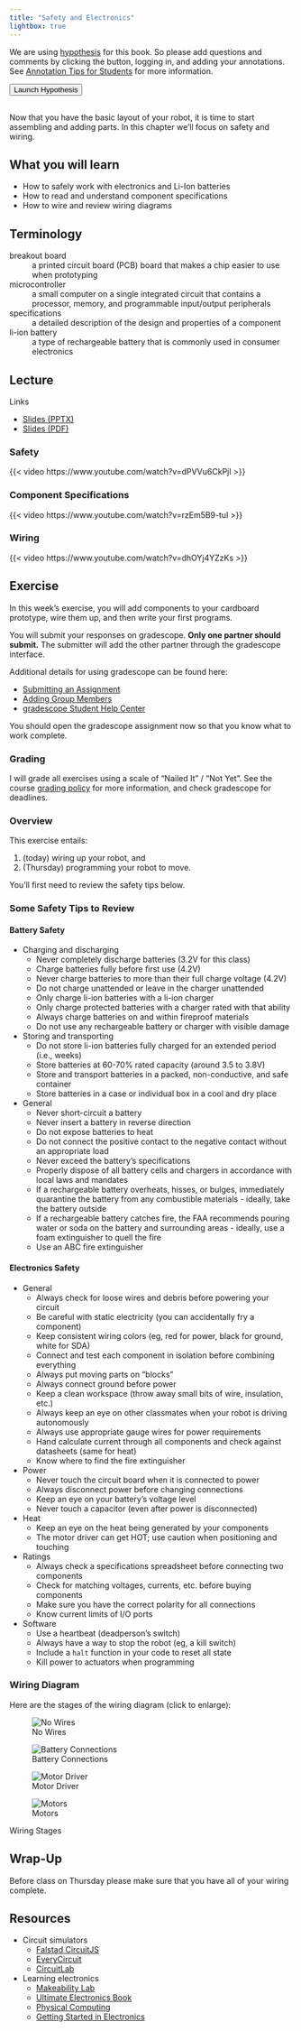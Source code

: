 ```yaml
---
title: "Safety and Electronics"
lightbox: true
---
```


We are using [hypothesis](https://hypothes.is) for this book. So please add questions and comments by clicking the button, logging in, and adding your annotations. See [Annotation Tips for Students](https://web.hypothes.is/annotation-tips-for-students/) for more information.

```{=html}
<button style="margin-bottom: 1rem;" type="button" class="btn btn-primary" data-toggle="tooltip" title="Launch Hypothesis for this chapter" onclick="(function(){window.hypothesisConfig=function(){return{showHighlights:true,appType:'bookmarklet'};};var d=document,s=d.createElement('script');s.setAttribute('src','https://hypothes.is/embed.js');d.body.appendChild(s)})();">Launch Hypothesis</button>
```

Now that you have the basic layout of your robot, it is time to start assembling and adding parts. In this chapter we'll focus on safety and wiring.

## What you will learn

- How to safely work with electronics and Li-Ion batteries
- How to read and understand component specifications
- How to wire and review wiring diagrams

## Terminology

breakout board
: a printed circuit board (PCB) board that makes a chip easier to use when prototyping

microcontroller
: a small computer on a single integrated circuit that contains a processor, memory, and programmable input/output peripherals

specifications
: a detailed description of the design and properties of a component

li-ion battery
: a type of rechargeable battery that is commonly used in consumer electronics

## Lecture

Links

- [Slides (PPTX)](../_static/lectures/03-SafetyAndElectronics.pptx)
- [Slides (PDF)](../_static/lectures/03-SafetyAndElectronics.pdf)

### Safety

{{< video https://www.youtube.com/watch?v=dPVVu6CkPjI >}}

### Component Specifications

{{< video https://www.youtube.com/watch?v=rzEm5B9-tuI >}}

### Wiring

{{< video https://www.youtube.com/watch?v=dhOYj4YZzKs >}}

## Exercise

In this week's exercise, you will add components to your cardboard prototype, wire them up, and then write your first programs.

You will submit your responses on gradescope. **Only one partner should submit.** The submitter will add the other partner through the gradescope interface.

Additional details for using gradescope can be found here:

- [Submitting an Assignment](https://help.gradescope.com/article/ccbpppziu9-student-submit-work)
- [Adding Group Members](https://help.gradescope.com/article/m5qz2xsnjy-student-add-group-members)
- [gradescope Student Help Center](https://help.gradescope.com/category/cyk4ij2dwi-student-workflow)

You should open the gradescope assignment now so that you know what to work complete.

### Grading

I will grade all exercises using a scale of "Nailed It" / "Not Yet". See the course [grading policy](../index.qmd#grading) for more information, and check gradescope for deadlines.

### Overview

This exercise entails:

1. (today) wiring up your robot, and
2. (Thursday) programming your robot to move.

You'll first need to review the safety tips below.

### Some Safety Tips to Review

#### Battery Safety

- Charging and discharging
  - Never completely discharge batteries (3.2V for this class)
  - Charge batteries fully before first use (4.2V)
  - Never charge batteries to more than their full charge voltage (4.2V)
  - Do not charge unattended or leave in the charger unattended
  - Only charge li-ion batteries with a li-ion charger
  - Only charge protected batteries with a charger rated with that ability
  - Always charge batteries on and within fireproof materials
  - Do not use any rechargeable battery or charger with visible damage

- Storing and transporting
  - Do not store li-ion batteries fully charged for an extended period (i.e., weeks)
  - Store batteries at 60-70% rated capacity (around 3.5 to 3.8V)
  - Store and transport batteries in a packed, non-conductive, and safe container
  - Store batteries in a case or individual box in a cool and dry place

- General
  - Never short-circuit a battery
  - Never insert a battery in reverse direction
  - Do not expose batteries to heat
  - Do not connect the positive contact to the negative contact without an appropriate load
  - Never exceed the battery's specifications
  - Properly dispose of all battery cells and chargers in accordance with local laws and mandates
  - If a rechargeable battery overheats, hisses, or bulges, immediately quarantine the battery from any combustible materials - ideally, take the battery outside
  - If a rechargeable battery catches fire, the FAA recommends pouring water or soda on the battery and surrounding areas - ideally, use a foam extinguisher to quell the fire
  - Use an ABC fire extinguisher

#### Electronics Safety

- General
  - Always check for loose wires and debris before powering your circuit
  - Be careful with static electricity (you can accidentally fry a component)
  - Keep consistent wiring colors (eg, red for power, black for ground, white for SDA)
  - Connect and test each component in isolation before combining everything
  - Always put moving parts on “blocks”
  - Always connect ground before power
  - Keep a clean workspace (throw away small bits of wire, insulation, etc.)
  - Always keep an eye on other classmates when your robot is driving autonomously
  - Always use appropriate gauge wires for power requirements
  - Hand calculate current through all components and check against datasheets (same for heat)
  - Know where to find the fire extinguisher

- Power
  - Never touch the circuit board when it is connected to power
  - Always disconnect power before changing connections
  - Keep an eye on your battery's voltage level
  - Never touch a capacitor (even after power is disconnected)

- Heat
  - Keep an eye on the heat being generated by your components
  - The motor driver can get HOT; use caution when positioning and touching

- Ratings
  - Always check a specifications spreadsheet before connecting two components
  - Check for matching voltages, currents, etc. before buying components
  - Make sure you have the correct polarity for all connections
  - Know current limits of I/O ports

- Software
  - Use a heartbeat (deadperson's switch)
  - Always have a way to stop the robot (eg, a kill switch)
  - Include a `halt` function in your code to reset all state
  - Kill power to actuators when programming

### Wiring Diagram

Here are the stages of the wiring diagram (click to enlarge):

::: {#fig-wiring layout-ncol="2"}

![No Wires](../_static/images/03-SafetyAndElectronics/1-NoWires.png){group="wiring-gallery"}

![Battery Connections](../_static/images/03-SafetyAndElectronics/2-BatteryConnections.png){group="wiring-gallery"}

![Motor Driver](../_static/images/03-SafetyAndElectronics/3-MotorDriver.png){group="wiring-gallery"}

![Motors](../_static/images/03-SafetyAndElectronics/4-Motors.png){group="wiring-gallery"}

Wiring Stages
:::

## Wrap-Up

Before class on Thursday please make sure that you have all of your wiring complete.

## Resources

- Circuit simulators
  - [Falstad CircuitJS](https://www.falstad.com/circuit/circuitjs.html)
  - [EveryCircuit](https://everycircuit.com/)
  - [CircuitLab](https://www.circuitlab.com/)
- Learning electronics
  - [Makeability Lab](https://makeabilitylab.github.io/physcomp/)
  - [Ultimate Electronics Book](https://ultimateelectronicsbook.com/)
  - [Physical Computing](https://itp.nyu.edu/physcomp/)
  - [Getting Started in Electronics](https://www.amazon.com/Getting-Started-Electronics-Forrest-Mims/dp/0945053282?refinements=p_27%3AForrest+Mims)
